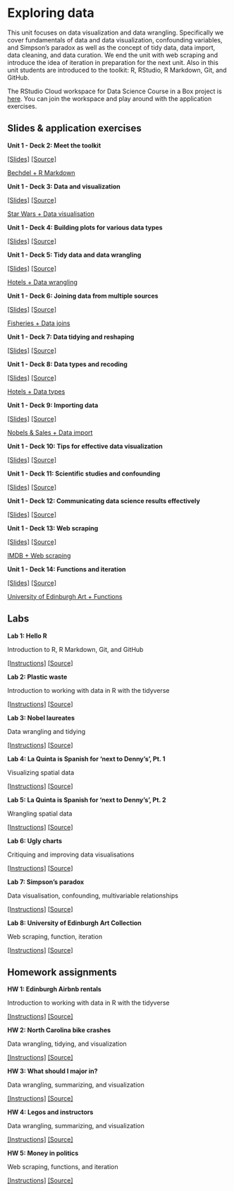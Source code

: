# Exploring data {#exploring-data}

This unit focuses on data visualization and data wrangling. Specifically we cover fundamentals of data and data visualization, confounding variables, and Simpson's paradox as well as the concept of tidy data, data import, data cleaning, and data curation. We end the unit with web scraping and introduce the idea of iteration in preparation for the next unit. Also in this unit students are introduced to the toolkit: R, RStudio, R Markdown, Git, and GitHub.

::: {.rstudio-cloud}
The RStudio Cloud workspace for Data Science Course in a Box project is [here](https://rstudio.cloud/spaces/1655/join?access_code=5rdjusfIYF5iI0Gum2vNsBDLdtdnIEELBkf2EivK). You can join the workspace and play around with the application exercises. 
::: 

## Slides & application exercises

::: {.slide-deck}
**Unit 1 - Deck 2: Meet the toolkit** 

[[Slides]](https://rstudio-education.github.io/datascience-box/course-materials/slides/u1_d02-meet-the-toolkit/u1_d02-meet-the-toolkit.html#1)
[[Source]](https://github.com/rstudio-education/datascience-box/tree/master/course-materials/slides/u1_d02-meet-the-toolkit)

::: {.application-exercise}
[Bechdel + R Markdown](https://github.com/rstudio-education/datascience-box/tree/master/course-materials/application-exercises/ae-02-bechdel-rmarkdown)
::: 

:::


::: {.slide-deck}
**Unit 1 - Deck 3: Data and visualization** 

[[Slides]](https://rstudio-education.github.io/datascience-box/course-materials/slides/u1_d03-data-viz-1/u1_d03-data-viz-1.html#1)
[[Source]](https://github.com/rstudio-education/datascience-box/tree/master/course-materials/slides/u1_d03-data-viz-1)

::: {.application-exercise}
[Star Wars + Data visualisation](https://github.com/rstudio-education/datascience-box/tree/master/course-materials/application-exercises/ae-03-starwars-dataviz)
::: 

:::


::: {.slide-deck}
**Unit 1 - Deck 4: Building plots for various data types** 

[[Slides]](https://rstudio-education.github.io/datascience-box/course-materials/slides/u1_d04-data-viz-2/u1_d04-data-viz-2.html#1)
[[Source]](https://github.com/rstudio-education/datascience-box/tree/master/course-materials/slides/u1_d04-data-viz-2)
:::


::: {.slide-deck}
**Unit 1 - Deck 5: Tidy data and data wrangling** 

[[Slides]](https://rstudio-education.github.io/datascience-box/course-materials/slides/u1_d05-data-wrangle/u1_d05-data-wrangle.html#1)
[[Source]](https://github.com/rstudio-education/datascience-box/tree/master/course-materials/slides/u1_d05-data-wrangle)

::: {.application-exercise}
[Hotels + Data wrangling](https://github.com/rstudio-education/datascience-box/tree/master/course-materials/application-exercises/ae-04-hotels-datawrangling)
:::

:::

::: {.slide-deck}
**Unit 1 - Deck 6: Joining data from multiple sources** 

[[Slides]](https://rstudio-education.github.io/datascience-box/course-materials/slides/u1_d06-data-join/u1_d06-data-join.html#1)
[[Source]](https://github.com/rstudio-education/datascience-box/tree/master/course-materials/slides/u1_d06-data-join)

::: {.application-exercise}
[Fisheries + Data joins](https://github.com/rstudio-education/datascience-box/tree/master/course-materials/application-exercises/ae-05-fisheries-datajoins)
:::

:::


::: {.slide-deck}
**Unit 1 - Deck 7: Data tidying and reshaping** 

[[Slides]](https://rstudio-education.github.io/datascience-box/course-materials/slides/u1_d07-tidy-data/u1_d07-tidy-data.html#1)
[[Source]](https://github.com/rstudio-education/datascience-box/tree/master/course-materials/slides/u1_d07-tidy-data)
:::


::: {.slide-deck}
**Unit 1 - Deck 8: Data types and recoding** 

[[Slides]](https://rstudio-education.github.io/datascience-box/course-materials/slides/u1_d08-data-types/u1_d08-data-types.html#1)
[[Source]](https://github.com/rstudio-education/datascience-box/tree/master/course-materials/slides/u1_d08-data-types)

::: {.application-exercise}
[Hotels + Data types](https://github.com/rstudio-education/datascience-box/tree/master/course-materials/application-exercises/ae-06-hotels-datatypes)
:::

:::


::: {.slide-deck}
**Unit 1 - Deck 9: Importing data** 

[[Slides]](https://rstudio-education.github.io/datascience-box/course-materials/slides/u1_d09-import-data/u1_d09-import-data.html#1)
[[Source]](https://github.com/rstudio-education/datascience-box/tree/master/course-materials/slides/u1_d09-import-data)

::: {.application-exercise}
[Nobels & Sales + Data import](https://github.com/rstudio-education/datascience-box/tree/master/course-materials/application-exercises/ae-07-nobels-sales-dataimport)
:::

:::


::: {.slide-deck}
**Unit 1 - Deck 10: Tips for effective data visualization** 

[[Slides]](https://rstudio-education.github.io/datascience-box/course-materials/slides/u1_d10-effective-dataviz/u1_d10-effective-dataviz.html#1)
[[Source]](https://github.com/rstudio-education/datascience-box/tree/master/course-materials/slides/u1_d10-effective-dataviz)
:::


::: {.slide-deck}
**Unit 1 - Deck 11: Scientific studies and confounding** 

[[Slides]](https://rstudio-education.github.io/datascience-box/course-materials/slides/u1_d11-studies-confounding/u1_d11-studies-confounding.html#1)
[[Source]](https://github.com/rstudio-education/datascience-box/tree/master/course-materials/slides/u1_d11-studies-confounding)
:::


::: {.slide-deck}
**Unit 1 - Deck 12: Communicating data science results effectively** 

[[Slides]](https://rstudio-education.github.io/datascience-box/course-materials/slides/u1_d12-effective-communication/u1_d12-effective-communication.html#1)
[[Source]](https://github.com/rstudio-education/datascience-box/tree/master/course-materials/slides/u1_d12-effective-communication)
:::


::: {.slide-deck}
**Unit 1 - Deck 13: Web scraping** 

[[Slides]](https://rstudio-education.github.io/datascience-box/course-materials/slides/u1_d13-webscraping/u1_d13-webscraping.html#1)
[[Source]](https://github.com/rstudio-education/datascience-box/tree/master/course-materials/slides/u1_d13-webscraping)

::: {.application-exercise}
[IMDB + Web scraping](https://github.com/rstudio-education/datascience-box/tree/master/course-materials/application-exercises/ae-08-imdb-webscraping)
:::

:::


::: {.slide-deck}
**Unit 1 - Deck 14: Functions and iteration** 

[[Slides]](https://rstudio-education.github.io/datascience-box/course-materials/slides/u1_d14-functions-iteration/u1_d14-functions-iteration.html#1)
[[Source]](https://github.com/rstudio-education/datascience-box/tree/master/course-materials/slides/u1_d14-functions-iteration)

::: {.application-exercise}
[University of Edinburgh Art + Functions](https://github.com/rstudio-education/datascience-box/tree/master/course-materials/application-exercises/ae-09-uoeart-functions)
:::

:::


## Labs

::: {.lab}
**Lab 1: Hello R** 

Introduction to R, R Markdown, Git, and GitHub

[[Instructions]](https://rstudio-education.github.io/datascience-box/course-materials/labs/lab-01/lab-01-hello-r.html)
[[Source]](https://github.com/rstudio-education/datascience-box/tree/master/course-materials/labs/lab-01)
:::


::: {.lab}
**Lab 2: Plastic waste** 

Introduction to working with data in R with the tidyverse

[[Instructions]](https://rstudio-education.github.io/datascience-box/course-materials/labs/lab-02/lab-02-plastic-waste.html)
[[Source]](https://github.com/rstudio-education/datascience-box/tree/master/course-materials/labs/lab-02)
:::


::: {.lab}
**Lab 3: Nobel laureates** 

Data wrangling and tidying

[[Instructions]](https://rstudio-education.github.io/datascience-box/course-materials/labs/lab-03/lab-03-nobel-laureates.html)
[[Source]](https://github.com/rstudio-education/datascience-box/tree/master/course-materials/labs/lab-03)
:::


::: {.lab}
**Lab 4: La Quinta is Spanish for 'next to Denny's', Pt. 1** 

Visualizing spatial data

[[Instructions]](https://rstudio-education.github.io/datascience-box/course-materials/labs/lab-04/lab-04-viz-sp-data.html)
[[Source]](https://github.com/rstudio-education/datascience-box/tree/master/course-materials/labs/lab-04)
:::


::: {.lab}
**Lab 5: La Quinta is Spanish for 'next to Denny's', Pt. 2** 

Wrangling spatial data

[[Instructions]](https://rstudio-education.github.io/datascience-box/course-materials/labs/lab-05/lab-05-wrangle-sp-data.html)
[[Source]](https://github.com/rstudio-education/datascience-box/tree/master/course-materials/labs/lab-05)
:::


::: {.lab}
**Lab 6: Ugly charts** 

Critiquing and improving data visualisations

[[Instructions]](https://rstudio-education.github.io/datascience-box/course-materials/labs/lab-06/lab-06-ugly-charts.html)
[[Source]](https://github.com/rstudio-education/datascience-box/tree/master/course-materials/labs/lab-06)
:::


::: {.lab}
**Lab 7: Simpson's paradox** 

Data visualisation, confounding, multivariable relationships

[[Instructions]](https://rstudio-education.github.io/datascience-box/course-materials/labs/lab-07/lab-07-simpsons-paradox.html)
[[Source]](https://github.com/rstudio-education/datascience-box/tree/master/course-materials/labs/lab-07)
:::


::: {.lab}
**Lab 8: University of Edinburgh Art Collection** 

Web scraping, function, iteration

[[Instructions]](https://rstudio-education.github.io/datascience-box/course-materials/labs/lab-08/lab-08-uoe-art.html)
[[Source]](https://github.com/rstudio-education/datascience-box/tree/master/course-materials/labs/lab-08)
:::


## Homework assignments

::: {.homework}
**HW 1: Edinburgh Airbnb rentals** 

Introduction to working with data in R with the tidyverse

[[Instructions]](https://rstudio-education.github.io/datascience-box/course-materials/assignments/hw-01/hw-01-airbnb-edi.html)
[[Source]](https://github.com/rstudio-education/datascience-box/tree/master/course-materials/assignments/hw-01)
:::


::: {.homework}
**HW 2: North Carolina bike crashes** 

Data wrangling, tidying, and visualization

[[Instructions]](https://rstudio-education.github.io/datascience-box/course-materials/assignments/hw-02/hw-02-bike-crash.html)
[[Source]](https://github.com/rstudio-education/datascience-box/tree/master/course-materials/assignments/hw-02)
:::


::: {.homework}
**HW 3: What should I major in?** 

Data wrangling, summarizing, and visualization

[[Instructions]](https://rstudio-education.github.io/datascience-box/course-materials/assignments/hw-03/hw-03-college-majors.html)
[[Source]](https://github.com/rstudio-education/datascience-box/tree/master/course-materials/assignments/hw-03)
:::


::: {.homework}
**HW 4: Legos and instructors** 

Data wrangling, summarizing, and visualization

[[Instructions]](https://rstudio-education.github.io/datascience-box/course-materials/assignments/hw-04/hw-04-legos-instructors.html)
[[Source]](https://github.com/rstudio-education/datascience-box/tree/master/course-materials/assignments/hw-04)
:::


::: {.homework}
**HW 5: Money in politics** 

Web scraping, functions, and iteration

[[Instructions]](https://rstudio-education.github.io/datascience-box/course-materials/assignments/hw-05/hw-05-money-in-politics.html)
[[Source]](https://github.com/rstudio-education/datascience-box/tree/master/course-materials/assignments/hw-05)
:::
